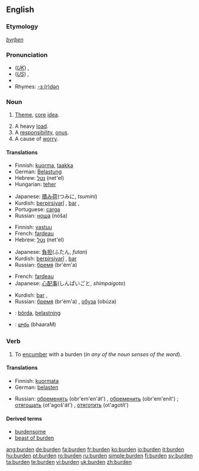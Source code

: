 {{wikipedia}}
==English==

===Etymology===
{{OE.}} ''[[byrþen]]''

===Pronunciation===
* (''[[Received Pronunciation|UK]]'') {{IPA|/ˈbɜːdn/}}, {{SAMPA|/"b3:dn/}}
* (''[[General American|US]]'') {{IPA|/ˈbɝdn/}}, {{SAMPA|/"b3`dn/}}
* {{audio|en-us-burden.ogg|Audio (US)}}
* Rhymes: [[Rhymes:English:-ɜː(r)dən|-ɜː(r)dən]]

===Noun===
{{en-noun}}

# {{obsolete}} [[Theme]], [[core]] [[idea]].
# A heavy [[load]].
# A [[responsibility]], [[onus]].
# A cause of [[worry]].

====Translations====
{{trans-top|A heavy load}}
* Finnish: [[kuorma]], [[taakka]]
* German: [[Belastung]]
* Hebrew: [[נטל]] (net'el) {{m}}
* Hungarian: [[teher]]
{{trans-mid}}
* Japanese: [[積み荷]](つみに, ''tsumini'')
* Kurdish: [[berpirsiyarî]] {{f}}, [[bar]] {{m}}, {{KUchar|[[بار گرانی]]}}
* Portuguese: [[carga]]
* Russian: [[ноша]] (nóša) {{f}}
{{trans-bottom}}

{{trans-top|A responsibility, onus}}
* Finnish: [[vastuu]]
* French: [[fardeau]] {{m}}
* Hebrew: [[נטל]] (net'el) {{m}}
{{trans-mid}}
* Japanese: [[負担]](ふたん, ''futan'')
* Kurdish: [[berpirsiyarî]] {{f}}, [[bar]] {{m}} {{KUchar|[[بار]]}}
* Russian: [[бремя]] (br'ém'a) {{n}}
{{trans-bottom}}

{{trans-top|A cause of worry}}
* French: [[fardeau]] {{m}}
* Japanese: [[心配事]](しんぱいごと, ''shimpaigoto'')
{{trans-mid}}
* Kurdish: [[bar]] {{m}}, {{KUchar|[[به‌ڵا]]}}
* Russian: [[бремя]] (br'ém'a) {{n}}, [[обуза]] (obúza) {{f}}
{{trans-bottom}}

{{checktrans-top}}
* {{ttbc|Swedish}}: [[börda]], [[belastning]]
{{trans-mid}}
* {{ttbc|Telugu}}: [[భారం]] (bhaaraM)
{{trans-bottom}}

===Verb===
{{en-verb}}

# {{transitive}} To [[encumber]] with a burden (''in any of the noun senses of the word'').

====Translations====
{{trans-top|encumber}}
* Finnish: [[kuormata]]
* German: [[belasten]]
{{trans-mid}}
* Russian: [[обременять]] (obr'em'en'át') {{impf}}, [[обременить]] (obr'em'enít') {{pf}}; [[отягощать]] (ot'agoš'át') {{impf}}, [[отяготить]] (ot'agotít') {{pf}}
{{trans-bottom}}

====Derived terms====
* [[burdensome]]
* [[beast of burden]]

[[ang:burden]]
[[de:burden]]
[[fa:burden]]
[[fr:burden]]
[[ko:burden]]
[[io:burden]]
[[it:burden]]
[[hu:burden]]
[[pt:burden]]
[[ro:burden]]
[[ru:burden]]
[[simple:burden]]
[[fi:burden]]
[[sv:burden]]
[[ta:burden]]
[[te:burden]]
[[vi:burden]]
[[uk:burden]]
[[zh:burden]]
